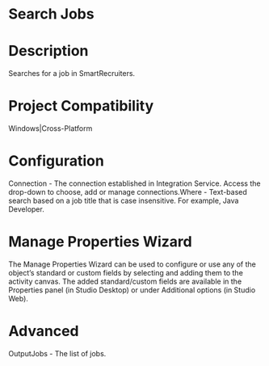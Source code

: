 ﻿# Search Jobs

# Description

Searches for a job in SmartRecruiters.

# Project Compatibility

Windows|Cross-Platform

# Configuration

Connection - The connection established in Integration Service.
                        Access the drop-down to choose, add or manage connections.Where - Text-based search based on a job title that is case
                        insensitive. For example, Java Developer.

# Manage Properties Wizard

The Manage Properties Wizard can be used to configure or use any of the object’s
                standard or custom fields by selecting and adding them to the activity canvas. The
                added standard/custom fields are available in the Properties panel (in Studio
                Desktop) or under Additional options (in Studio Web).

# Advanced

OutputJobs - The list of jobs.
